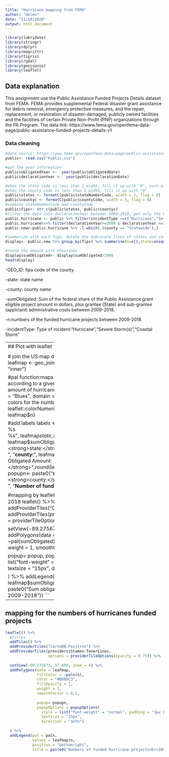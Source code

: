 ```yaml
---
title: "Hurricane mapping from FEMA"
author: "Helen"
date: "11/10/2020"
output: html_document
---
```


```r
library(lubridate)
library(stringr)
library(dplyr)
library(magrittr)
library(tigris)
library(rgdal)
library(geojsonio)
library(leaflet)
```

## Data explanation
This assignment use the  Public Assistance Funded Projects Details dataset from FEMA.
FEMA provides supplemental Federal disaster grant assistance for debris removal, emergency protective measures, and the repair, replacement, or restoration of disaster-damaged, publicly owned facilities and the facilities of certain Private Non-Profit (PNP) organizations through the PA Program. 
The data link: https://www.fema.gov/openfema-data-page/public-assistance-funded-projects-details-v1


### Data cleaning
```r
#data source: https://www.fema.gov/openfema-data-page/public-assistance-funded-projects-details-v1
public<- read.csv("Public.csv")

#get the year information
public$obligatedYear <-  year(public$obligatedDate)
public$declarationYear <-  year(public$declarationDate)

#when the state code is less than 2 width, fill it up with "0", such as "2" to "02"
#when the county code is less than 2 width, fill it up with "0"
public$states <- formatC(public$stateNumberCode, width = 2, flag = 0)
public$countyc <- formatC(public$countyCode, width = 3, flag = 0)
#combine stateNumberCode and countyCode 
public$fips<- str_c(public$states, public$countyc)
#filter the data into declarationYear between 2009-2018, get only the hurricane data
public.hurricane <- public %>% filter(incidentType ==c("Hurricane","Severe Storm(s)","Coastal Storm"))
public.hurricane%<>% filter(declarationYear>=2009 & declarationYear <=2018)
public.new<-public.hurricane %>% .[-which(.$county == "Statewide"),]

#summarize with each fips, delete the dubricate lines of states and counties
display<- public.new %>% group_by(fips) %>% summarise(n=n(),state=unique(state),county=unique(county),incidentType=unique(incidentType),sumObligated=sum(totalObligated)) %>% rename(GEO_ID = fips)

#round the amount with thousands
display$sumObligated<- display$sumObligated/1000
head(display)
```
-GEO_ID: fips code of the county

-state: state name

-county: county name

-sumObligated: Sum of the federal share of the Public Assistance grant eligible project amount in dollars, plus grantee (State) and sub-grantee (applicant) administrative costs between 2009-2018.

-n:numbers of the funded hurricane projects between 2009-2018

-incidentType: Type of incident:"Hurricane","Severe Storm(s)","Coastal Storm"

---------------------
## Plot with leaflet

<h3>mapping of the funding amount for hurricane disasters</h3>
```r
#get the layer of US map from the ".json" file as xy
#The data comes from JSON.
#We’ll use the geojsonio package to load the data from javascrpt into sp objects, which will let us easily manipulate the geographic features, and their properties, in R.
xy <- geojsonio::geojson_read("gz_2010_us_050_00_5m.json", what = "sp")
#names(xy)
#get the string between 10-14 digit of GEO_ID to match the 5-digit string of "fips" 
xy$GEO_ID %<>% substr(start = 10, stop = 14)

# join the US map data with funding data by fips/GEO-ID
leafmap <- geo_join(xy, display, by = "GEO_ID", how = "inner")

#pal function:maps data values "sumObligated" to colors according to a given palette
#pal: colors for the fund amount of hurricanes
pal <- leaflet::colorNumeric(palette = "Blues", domain = leafmap$sumObligated)
#paln: colors for the number of hurricanes
paln<- leaflet::colorNumeric(palette = "Reds", domain = leafmap$n)


#add labels
labels <- sprintf(
  "%s<br/>%s<br/>%s",
  leafmap$state,leafmap$county, leafmap$sumObligated) 
#add popups
popup<- paste0("<strong>state:</strong>", leafmap$state,"<br>",
               "<strong>county:</strong>", leafmap$county,"<br>",
               "<strong>Sum of Obligated Amount:</strong>",round(leafmap$sumObligated,2),"thousand")
popupn<- paste0("<strong>state:</strong>", leafmap$state,"<br>",
                "<strong>county:</strong>", leafmap$county,"<br>",
                "<strong>Number of funded hurricane projects:</strong>",leafmap$n)

#mapping by leaflet，showing the sum between 2009-2018
leaflet() %>%
  #titles
  addTiles() %>%
  addProviderTiles("CartoDB.Positron") %>%
  addProviderTiles(providers$Stamen.TonerLines,
                   options = providerTileOptions(opacity = 0.75)) %>%
  
  setView(-89.275673, 37.098, zoom = 4) %>%
  addPolygons(data = leafmap, 
              fillColor = ~pal(sumObligated), 
              color = "#BDBDC3",
              fillOpacity = 1, 
              weight = 1, 
              smoothFactor = 0.2,
              
              popup= popup,
              popupOptions = popupOptions(
                style = list("font-weight" = "normal", padding = "3px 8px"),
                textsize = "15px",
                direction = "auto")
              
              ) %>%
  addLegend(pal = pal, 
            values = leafmap$sumObligated, 
            position = "bottomright", 
            title = paste0("Sum obligated amount(in thousands)<br>2009-2018")) 
```

------
## mapping for the numbers of hurricanes funded projects
```r
leaflet() %>%
  #titles
  addTiles() %>%
  addProviderTiles("CartoDB.Positron") %>%
  addProviderTiles(providers$Stamen.TonerLines,
                   options = providerTileOptions(opacity = 0.75)) %>%
  
  setView(-89.275673, 37.098, zoom = 4) %>%
  addPolygons(data = leafmap, 
              fillColor = ~paln(n), 
              color = "#BDBDC3",
              fillOpacity = 1, 
              weight = 1, 
              smoothFactor = 0.2,
              
              popup= popupn,
              popupOptions = popupOptions(
                style = list("font-weight" = "normal", padding = "3px 8px"),
                textsize = "15px",
                direction = "auto")
              
  ) %>%
  addLegend(pal = paln, 
            values = leafmap$n, 
            position = "bottomright", 
            title = paste0("Numbers of funded hurricane projects<br>2009-2018"))

```
